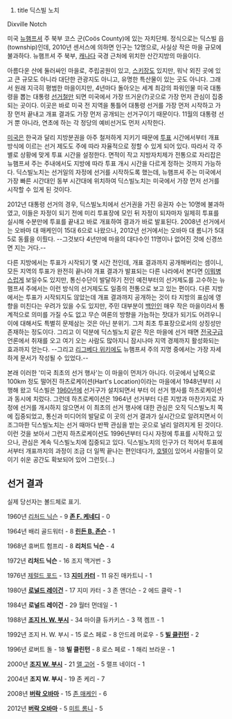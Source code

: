 #title 딕스빌 노치
Dixville Notch

미국 [[뉴햄프셔]] 주 북부 코스 군(Coös County)에 있는 자치단체. 정식으로는 딕스빌 읍(township)인데, 2010년 센서스에 의하면 인구는 12명으로, 사실상 작은 마을 규모에 불과하다. 뉴햄프셔 주 북부, [[캐나다]] 국경 근처에 위치한 산간지방의 마을이다. 

아름다운 산에 둘러싸인 마을로, 주립공원이 있고, [[스키장]]도 있지만, 워낙 외진 곳에 있고 큰 규모도 아니라 대단한 관광지도 아니고, 유명한 특산물이 있는 곳도 아니다. 그래서 원래 지극히 평범한 마을이지만, 4년마다 돌아오는 세계 최강의 파워인물 미국 대통령을 뽑는 대통령 [[선거]]철만 되면 미국에서 가장 뜨거운(?)곳으로 가장 먼저 관심이 집중되는 곳이다. 이곳은 바로 미국 전 지역을 통틀어 대통령 선거를 가장 먼저 시작하고 가장 먼저 끝내고 개표 결과도 가장 먼저 공개되는 선거구이기 때문이다. 11월의 대통령 선거 뿐 아니라, 연초에 하는 각 정당의 예비선거도 먼저 시작한다. 

[[미국]]은 한국과 달리 지방분권을 아주 철저하게 지키기 때문에 [[투표]] 시간에서부터 개표 방식에 이르는 선거 제도도 주에 따라 자율적으로 정할 수 있게 되어 있다. 따라서 각 주별로 상황에 맞게 투표 시간을 설정한다. 면적이 작고 지방자치제가 전통으로 자리잡은 뉴햄프셔 주는 주내에서도 지방에 따라 투표 개시 시간을 다르게 정하는 것까지 가능하다. 딕스빌노치는 선거일의 자정에 선거를 시작하도록 했는데, 뉴햄프셔 주는 미국에서 가장 빠른 시간대인 동부 시간대에 위치하여 딕스빌노치는 미국에서 가장 먼저 선거를 시작할 수 있게 된 것이다. 

2012년 대통령 선거의 경우, 딕스빌노치에서 선거권을 가진 유권자 수는 10명에 불과하였고, 이들은 자정이 되기 전에 미리 투표장에 모인 뒤 자정이 되자마자 일제히 투표를 실시해 수분만에 투표를 끝내고 바로 개표하여 결과가 바로 발표된다. 2008년 선거에서는 오바마 대 매케인이 15대 6으로 나왔으나, 2012년 선거에서는 오바마 대 롬니가 5대 5로 동률을 이뤘다. --그것보다 4년만에 마을의 대다수인 11명이나 없어진 것에 신경쓰면 지는 거다.--

다른 지방에서는 투표가 시작되기 몇 시간 전인데, 개표 결과까지 공개해버리는 셈이니, 모든 지역의 투표가 완전히 끝나야 개표 결과가 발표되는 다른 나라에서 본다면 [[이뭐병]]스럽게 보일수도 있지만, 통신수단이 발달하기 전인 예전부터의 선거제도를 고수하는 뉴햄프셔 주에서는 이런 방식의 선거제도도 일종의 전통으로 보고 있는 편이다. 다른 지방에서는 투표가 시작되지도 않았는데 개표 결과까지 공개하는 것이 타 지방의 표심에 영향을 미친다는 우려가 있을 수도 있지만, 주민 대부분이 [[백인]]인 매우 작은 마을이라서 통계적으로 의미를 가질 수도 없고 무슨 여론의 방향을 가늠하는 잣대가 되기도 어려우니 이에 대해서도 특별히 문제삼는 것은 아닌 분위기. 그저 최초 투표장으로서의 상징성만 존재하는 정도이다. 그리고 이 덕분에 딕스빌노치 같은 작은 마을에 선거 때면 [[전국구]]급 언론에서 취재를 오고 여기 오는 사람도 많아지니 잠시나마 지역 경제까지 활성화되는 효과까지 얻는다. --그리고 [[리그베다 위키]]에도 뉴햄프셔 주의 지명 중에서는 가장 자세하게 문서가 작성될 수 있었다.--

본래 이러한 '미국 최초의 선거 행사'는 이 마을이 먼저가 아니다. 이곳에서 남쪽으로 100km 정도 떨어진 하츠로케이션(Hart's Location)이라는 마을에서 1948년부터 시행해 왔고 딕스빌은 [[1960년]]에 선거구가 설치되면서 부터 이 선거 행사를 하츠로케이션과 동시에 치렀다. 그런데 하츠로케이션은 1964년 선거부터 다른 지방과 마찬가지로 자정에 선거를 개시하지 않으면서 이 최초의 선거 행사에 대한 관심은 오직 딕스빌노치 쪽에 집중되었고, 통신과 미디어의 발달로 이 곳의 선거 결과가 실시간으로 알려지면서 이 조그마한 딕스빌노치는 선거 때마다 반짝 관심을 받는 곳으로 널리 알려지게 된 것이다. 이런 것을 보아서 그런지 하츠로케이션도 1996년부터 다시 자정에 투표를 시작하고 있으나, 관심은 계속 딕스빌노치에 집중되고 있다. 딕스빌노치의 인구가 더 적어서 투표에서부터 개표까지의 과정이 조금 더 일찍 끝나는 편인데다가, [[호텔]]이 있어서 사람들이 모이기 쉬운 공간도 확보되어 있어 그런듯(...) 

== 선거 결과 ==
실제 당선자는 볼드체로 표기.

1960년
[[리처드 닉슨]] - 9
'''[[존 F. 케네디]]''' - 0

1964년
배리 골드워터 - 8
'''[[린든 B. 존슨]]''' - 1

1968년
휴버트 험프리 - 8
'''리처드 닉슨''' - 4

1972년
'''리처드 닉슨''' - 16
조지 맥거번 - 3

1976년
[[제럴드 포드]] - 13
'''[[지미 카터]]''' - 11
유진 매카트니 - 1

1980년
'''[[로널드 레이건]]''' - 17
지미 카터 - 3
존 앤더슨 - 2
에드 클락 - 1

1984년
'''로널드 레이건''' - 29
월터 먼데일 - 1

1988년
'''[[조지 H. W. 부시]]''' - 34
마이클 듀카키스 - 3
잭 켐프 - 1

1992년
조지 H. W. 부시 - 15
로스 페로 - 8
안드레 머로우 - 5
'''[[빌 클린턴]]''' - 2

1996년
로버트 돌 - 18
'''빌 클린턴''' - 8
로스 페로 - 1
해리 브라운 - 1

2000년
'''[[조지 W. 부시]]''' - 21
[[앨 고어]] - 5
랠프 네이더 - 1

2004년
'''조지 W. 부시''' - 19
존 케리 - 7

2008년
'''[[버락 오바마]]''' - 15
[[존 매케인]] - 6

2012년
'''[[버락 오바마]]''' - 5
[[미트 롬니]] - 5
